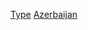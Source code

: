 {{Commons category|Buildings in Azerbaijan by function}}
{{containercat}}

[[Category:亞塞拜然建築物|Type]]
[[Category:各國各類建築物|Azerbaijan]]